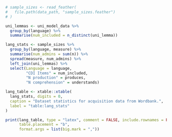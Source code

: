 ```r
# sample_sizes <- read_feather(
#   file.path(data_path, "sample_sizes.feather")
# )

uni_lemmas <- uni_model_data %>%
  group_by(language) %>%
  summarise(num_included = n_distinct(uni_lemma))

lang_stats <- sample_sizes %>%
  group_by(language, measure) %>%
  summarise(num_admins = sum(n)) %>%
  spread(measure, num_admins) %>%
  left_join(uni_lemmas) %>%
  select(Language = language,
         "CDI Items" = num_included,
         "N production" = produces,
         "N comprehension" = understands)

lang_table <- xtable::xtable(
  lang_stats, digits = 0,
  caption = "Dataset statistics for acquisition data from Wordbank.",
  label = "table:lang_stats"
)

print(lang_table, type = "latex", comment = FALSE, include.rownames = FALSE,
      table.placement = "b",
      format.args = list(big.mark = ","))
```
